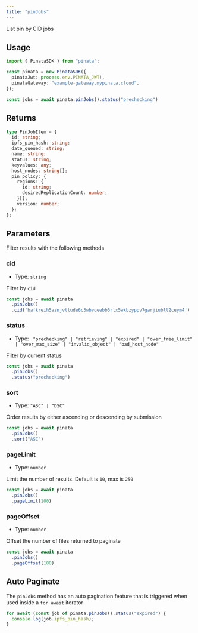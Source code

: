 ```yaml
---
title: "pinJobs"
---
```


List pin by CID jobs

## Usage

```typescript
import { PinataSDK } from "pinata";

const pinata = new PinataSDK({
  pinataJwt: process.env.PINATA_JWT!,
  pinataGateway: "example-gateway.mypinata.cloud",
});

const jobs = await pinata.pinJobs().status("prechecking")
```

## Returns

```typescript
type PinJobItem = {
  id: string;
  ipfs_pin_hash: string;
  date_queued: string;
  name: string;
  status: string;
  keyvalues: any;
  host_nodes: string[];
  pin_policy: {
    regions: {
      id: string;
      desiredReplicationCount: number;
    }[];
    version: number;
  };
};
```

## Parameters

Filter results with the following methods

### cid

- Type: `string`

Filter by `cid`

```typescript
const jobs = await pinata
  .pinJobs()
  .cid('bafkreih5aznjvttude6c3wbvqeebb6rlx5wkbzyppv7garjiubll2ceym4')
```

### status

- Type: ` "prechecking" | "retrieving" | "expired" | "over_free_limit" | "over_max_size" | "invalid_object" | "bad_host_node"`

Filter by current status

```typescript
const jobs = await pinata
  .pinJobs()
  .status("prechecking")
```

### sort

- Type: `"ASC" | "DSC"`

Order results by either ascending or descending by submission

```typescript
const jobs = await pinata
  .pinJobs()
  .sort("ASC")
```

### pageLimit

- Type: `number`

Limit the number of results. Default is `10`, max is `250`

```typescript
const jobs = await pinata
  .pinJobs()
  .pageLimit(100)
```

### pageOffset

- Type: `number`

Offset the number of files returned to paginate

```typescript
const jobs = await pinata
  .pinJobs()
  .pageOffset(100)
```

## Auto Paginate

The `pinJobs` method has an auto pagination feature that is triggered when used inside a `for await` iterator

```typescript
for await (const job of pinata.pinJobs().status("expired") {
  console.log(job.ipfs_pin_hash);
}
```
